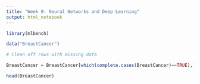 ```yaml
---
title: "Week 9: Neural Networks and Deep Learning"
output: html_notebook
---
```




```r

library(mlbench)

data("BreastCancer")

# Clean off rows with missing data

BreastCancer = BreastCancer[which(complete.cases(BreastCancer)==TRUE),]

head(BreastCancer)

```


